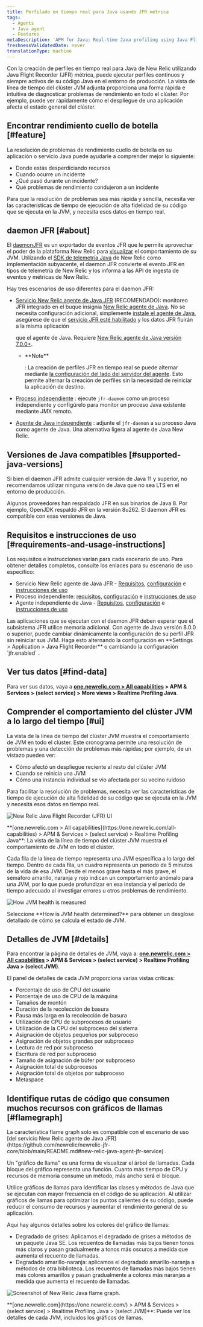 ```yaml
---
title: Perfilado en tiempo real para Java usando JFR métrica
tags:
  - Agents
  - Java agent
  - Features
metaDescription: 'APM for Java: Real-time Java profiling using Java Flight Recorder (JFR) metrics.'
freshnessValidatedDate: never
translationType: machine
---
```


Con la creación de perfiles en tiempo real para Java de New Relic utilizando Java Flight Recorder (JFR) métrica, puede ejecutar perfiles continuos y siempre activos de su código Java en el entorno de producción. La vista de línea de tiempo del clúster JVM adjunta proporciona una forma rápida e intuitiva de diagnosticar problemas de rendimiento en todo el clúster. Por ejemplo, puede ver rápidamente cómo el despliegue de una aplicación afecta el estado general del clúster.

## Encontrar rendimiento cuello de botella [#feature]

La resolución de problemas de rendimiento cuello de botella en su aplicación o servicio Java puede ayudarle a comprender mejor lo siguiente:

* Donde estás desperdiciando recursos
* Cuando ocurre un incidente
* ¿Qué pasó durante un incidente?
* Qué problemas de rendimiento condujeron a un incidente

Para que la resolución de problemas sea más rápida y sencilla, necesita ver las características de tiempo de ejecución de alta fidelidad de su código que se ejecuta en la JVM, y necesita esos datos en tiempo real.

## daemon JFR [#about]

El [daemonJFR](https://github.com/newrelic/newrelic-jfr-core) es un exportador de eventos JFR que le permite aprovechar el poder de la plataforma New Relic para [visualizar](#find-data) el comportamiento de su JVM. Utilizando el [SDK de telemetría Java](https://github.com/newrelic/newrelic-telemetry-sdk-java) de New Relic como implementación subyacente, el daemon JFR convierte el evento JFR en tipos de telemetría de New Relic y los informa a las API de ingesta de eventos y métricas de New Relic.

Hay tres escenarios de uso diferentes para el daemon JFR:

* [Servicio New Relic agente de Java JFR](https://github.com/newrelic/newrelic-jfr-core/blob/main/README.md#new-relic-java-agent-jfr-service) (RECOMENDADO): monitoreo JFR integrado en el buque insignia [New Relic agente de Java](/docs/agents/java-agent/). No se necesita configuración adicional, simplemente [instale el agente de Java](/docs/agents/java-agent/installation/install-java-agent/), asegúrese de que el [servicio JFR esté habilitado](/docs/agents/java-agent/configuration/java-agent-configuration-config-file/#jfr-real-time-profiling) y los datos JFR fluirán a la misma aplicación

  <InlinePopover type="apm"/>

  que el agente de Java. Requiere [New Relic agente de Java versión 7.0.0+](/docs/release-notes/agent-release-notes/java-release-notes/java-agent-700/).

  * <DNT>
      **Note**
    </DNT>

    : La creación de perfiles JFR en tiempo real se puede alternar mediante [la configuración del lado del servidor del agente](/docs/apm/agents/manage-apm-agents/configuration/server-side-agent-configuration/). Esto permite alternar la creación de perfiles sin la necesidad de reiniciar la aplicación de destino.

* [Proceso independiente](https://github.com/newrelic/newrelic-jfr-core/blob/main/README.md#standalone-process) : ejecute `jfr-daemon` como un proceso independiente y configúrelo para monitor un proceso Java existente mediante JMX remoto.

* [Agente de Java independiente](https://github.com/newrelic/newrelic-jfr-core/blob/main/README.md#standalone-java-agent) : adjunte el `jfr-daemon` a su proceso Java como agente de Java. Una alternativa ligera al agente de Java New Relic.

## Versiones de Java compatibles [#supported-java-versions]

Si bien el daemon JFR admite cualquier versión de Java 11 y superior, no recomendamos utilizar ninguna versión de Java que no sea LTS en el entorno de producción.

Algunos proveedores han respaldado JFR en sus binarios de Java 8. Por ejemplo, OpenJDK respaldó JFR en la versión 8u262. El daemon JFR es compatible con esas versiones de Java.

## Requisitos e instrucciones de uso [#requirements-and-usage-instructions]

Los requisitos e instrucciones varían para cada escenario de uso. Para obtener detalles completos, consulte los enlaces para su escenario de uso específico:

* Servicio New Relic agente de Java JFR - [Requisitos](https://github.com/newrelic/newrelic-jfr-core/blob/main/README.md#requirements-for-new-relic-java-agent-jfr-service), [configuración](https://github.com/newrelic/newrelic-jfr-core/blob/main/README.md#configuration-for-new-relic-java-agent-jfr-service) e [instrucciones de uso](https://github.com/newrelic/newrelic-jfr-core/blob/main/README.md#usage-for-new-relic-java-agent-jfr-service)
* Proceso independiente: [requisitos](https://github.com/newrelic/newrelic-jfr-core/blob/main/README.md#requirements-for-standalone-process), [configuración](https://github.com/newrelic/newrelic-jfr-core/blob/main/README.md#configuration-for-standalone-usage) e [instrucciones de uso](https://github.com/newrelic/newrelic-jfr-core/blob/main/README.md#usage-for-standalone-process)
* Agente independiente de Java - [Requisitos](https://github.com/newrelic/newrelic-jfr-core/blob/main/README.md#requirements-for-standalone-java-agent), [configuración](https://github.com/newrelic/newrelic-jfr-core/blob/main/README.md#configuration-for-standalone-usage) e [instrucciones de uso](https://github.com/newrelic/newrelic-jfr-core/blob/main/README.md#usage-for-standalone-java-agent)

<Callout variant="important">
  Las aplicaciones que se ejecutan con el daemon JFR deben esperar que el subsistema JFR utilice memoria adicional.
</Callout>

<Callout variant="tip">
  Con agente de Java versión 8.0.0 o superior, puede cambiar dinámicamente la configuración de su perfil JFR sin reiniciar sus JVM. Haga esto alternando la configuración en <DNT>**Settings > Application > Java Flight Recorder**</DNT> o cambiando la configuración `jfr.enabled` .
</Callout>

## Ver tus datos [#find-data]

Para ver sus datos, vaya a <DNT>**[one.newrelic.com > All capabilities](https://one.newrelic.com/all-capabilities) > APM & Services > (select service) > More views > Realtime Profiling Java**</DNT>.

## Comprender el comportamiento del clúster JVM a lo largo del tiempo [#ui]

La vista de la línea de tiempo del clúster JVM muestra el comportamiento de JVM en todo el clúster. Este cronograma permite una resolución de problemas y una detección de problemas más rápidas; por ejemplo, de un vistazo puedes ver:

* Cómo afectó un despliegue reciente al resto del clúster JVM
* Cuando se reinicia una JVM
* Cómo una instancia individual se vio afectada por su vecino ruidoso

Para facilitar la resolución de problemas, necesita ver las características de tiempo de ejecución de alta fidelidad de su código que se ejecuta en la JVM y necesita esos datos en tiempo real.

<img
  title="new-relic-one-java-flight-record-ui"
  alt="New Relic Java Flight Recorder (JFR) UI"
  src="/images/apm_screenshot-full_Java-Flight-Record-UI.webp"
/>

<figcaption>
  <DNT>**[one.newrelic.com > All capabilities](https://one.newrelic.com/all-capabilities) > APM & Services > (select service) > Realtime Profiling Java**</DNT>: La vista de la línea de tiempo del clúster JVM muestra el comportamiento de JVM en todo el clúster.
</figcaption>

Cada fila de la línea de tiempo representa una JVM específica a lo largo del tiempo. Dentro de cada fila, un cuadro representa un período de 5 minutos de la vida de esa JVM. Desde el menos grave hasta el más grave, el semáforo amarillo, naranja y rojo indican un comportamiento anómalo para una JVM, por lo que puede profundizar en esa instancia y el período de tiempo adecuado al investigar errores u otros problemas de rendimiento.

<img
  title="JVM-health-info"
  alt="How JVM health is measured"
  src="/images/apm_screenshot-full_Java-JVM-health-UI.webp"
/>

<figcaption>
  Seleccione <DNT>**How is JVM health determined?**</DNT> para obtener un desglose detallado de cómo se calcula el estado de JVM.
</figcaption>

## Detalles de JVM [#details]

Para encontrar la página de detalles de JVM, vaya a: <DNT>**[one.newrelic.com > All capabilities](https://one.newrelic.com/all-capabilities) > APM & Services > (select service) > Realtime Profiling Java > (select JVM)**</DNT>.

El panel de detalles de cada JVM proporciona varias vistas críticas:

* Porcentaje de uso de CPU del usuario
* Porcentaje de uso de CPU de la máquina
* Tamaños de montón
* Duración de la recolección de basura
* Pausa más larga en la recolección de basura
* Utilización de CPU de subprocesos de usuario
* Utilización de la CPU del subproceso del sistema
* Asignación de objetos pequeños por subproceso
* Asignación de objetos grandes por subproceso
* Lectura de red por subproceso
* Escritura de red por subproceso
* Tamaño de asignación de búfer por subproceso
* Asignación total de subprocesos
* Asignación total de objetos por subproceso
* Metaspace

## Identifique rutas de código que consumen muchos recursos con gráficos de llamas [#flamegraph]

<Callout variant="important">
  La característica flame graph solo es compatible con el escenario de uso [del servicio New Relic agente de Java JFR](https://github.com/newrelic/newrelic-jfr-core/blob/main/README.md#new-relic-java-agent-jfr-service) .
</Callout>

Un "gráfico de llama" es una forma de visualizar el árbol de llamadas. Cada bloque del gráfico representa una función. Cuanto más tiempo de CPU y recursos de memoria consume un método, más ancho será el bloque.

Utilice gráficos de llamas para identificar las clases y métodos de Java que se ejecutan con mayor frecuencia en el código de su aplicación. Al utilizar gráficos de llamas para optimizar los puntos calientes de su código, puede reducir el consumo de recursos y aumentar el rendimiento general de su aplicación.

Aquí hay algunos detalles sobre los colores del gráfico de llamas:

* Degradado de grises: Aplicamos el degradado de grises a métodos de un paquete Java SE. Los recuentos de llamadas más bajos tienen tonos más claros y pasan gradualmente a tonos más oscuros a medida que aumenta el recuento de llamadas.
* Degradado amarillo-naranja: aplicamos el degradado amarillo-naranja a métodos de otra biblioteca. Los recuentos de llamadas más bajos tienen más colores amarillos y pasan gradualmente a colores más naranjas a medida que aumenta el recuento de llamadas.

<img
  title="Screenshot of New Relic Java flame graph"
  alt="Screenshot of New Relic Java flame graph."
  src="/images/apm_screenshot-full_Java-jfr-flamegraphs.webp"
/>

<figcaption>
  <DNT>**[one.newrelic.com](https://one.newrelic.com/) > APM & Services > (select service) > Realtime Profiling Java > (select JVM)**</DNT>: Puede ver los detalles de cada JVM, incluidos los gráficos de llamas.
</figcaption>
